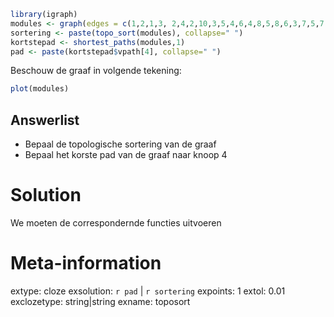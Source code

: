 
```r
library(igraph) 
modules <- graph(edges = c(1,2,1,3, 2,4,2,10,3,5,4,6,4,8,5,8,6,3,7,5,7,9,9,4,9,10), directed= T)
sortering <- paste(topo_sort(modules), collapse=" ")
kortstepad <- shortest_paths(modules,1)
pad <- paste(kortstepad$vpath[4], collapse=" ")
```

Beschouw de graaf in volgende tekening:

```r
plot(modules)
```

Answerlist
----------
* Bepaal de topologische sortering van de graaf
* Bepaal het korste pad van de graaf naar knoop 4


Solution
========
We moeten de correspondernde functies uitvoeren

Meta-information
================
extype: cloze
exsolution: `r pad` | `r sortering`
expoints: 1
extol: 0.01
exclozetype: string|string
exname: toposort